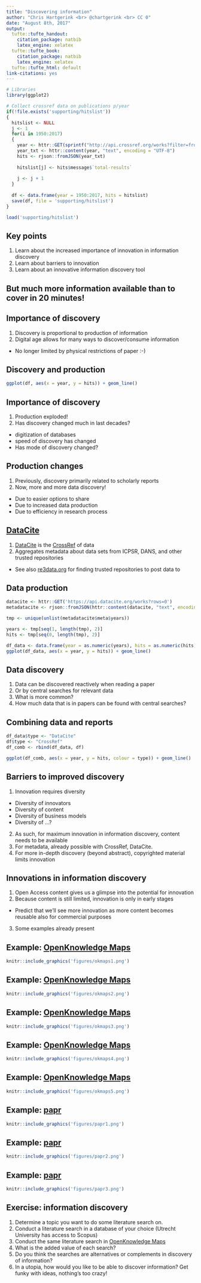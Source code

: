 ```yaml
---
title: "Discovering information"
author: "Chris Hartgerink <br> @chartgerink <br> CC 0"
date: "August 8th, 2017"
output:
  tufte::tufte_handout:
    citation_package: natbib
    latex_engine: xelatex
  tufte::tufte_book:
    citation_package: natbib
    latex_engine: xelatex
  tufte::tufte_html: default
link-citations: yes
---
```


```r
# Libraries
library(ggplot2)

# Collect crossref data on publications p/year
if(!file.exists('supporting/hitslist'))
{
  hitslist <- NULL
  j <- 1
  for(i in 1950:2017)
  {
    year <- httr::GET(sprintf("http://api.crossref.org/works?filter=from-pub-date:%s,until-pub-date:%s,type:journal-article&rows=0", i, i))
    year_txt <- httr::content(year, "text", encoding = "UTF-8")
    hits <- rjson::fromJSON(year_txt)
    
    hitslist[j] <- hits$message$`total-results`
    
    j <- j + 1
  }
  
  df <- data.frame(year = 1950:2017, hits = hitslist)
  save(df, file = 'supporting/hitslist')
}

load('supporting/hitslist')
```

## Key points

1. Learn about the increased importance of innovation in information discovery
2. Learn about barriers to innovation
3. Learn about an innovative information discovery tool

## But much more information available than to cover in 20 minutes!

## Importance of discovery

1. Discovery is proportional to production of information
2. Digital age allows for many ways to discover/consume information
  * No longer limited by physical restrictions of paper :-)

## Discovery and production

```r
ggplot(df, aes(x = year, y = hits)) + geom_line()
```

## Importance of discovery

1. Production exploded!
2. Has discovery changed much in last decades?
  * digitization of databases
  * speed of discovery has changed
  * Has mode of discovery changed?

## Production changes

1. Previously, discovery primarily related to scholarly reports
2. Now, more and more data discovery!
  * Due to easier options to share
  * Due to increased data production
  * Due to efficiency in research process
  
## [DataCite](https://datacite.org)

1. [DataCite](https://datacite.org) is the [CrossRef](https://crossref.org) of data
2. Aggregates metadata about data sets from ICPSR, DANS, and other trusted repositories
  * See also [re3data.org](https://re3data.org) for finding trusted repositories to post data to
  
## Data production

```r
datacite <- httr::GET('https://api.datacite.org/works?rows=0')
metadatacite <- rjson::fromJSON(httr::content(datacite, "text", encoding = "UTF-8"))

tmp <- unique(unlist(metadatacite$meta$years))

years <- tmp[seq(1, length(tmp), 2)]
hits <- tmp[seq(0, length(tmp), 2)]

df_data <- data.frame(year = as.numeric(years), hits = as.numeric(hits))
ggplot(df_data, aes(x = year, y = hits)) + geom_line()
```

## Data discovery

1. Data can be discovered reactively when reading a paper
2. Or by central searches for relevant data
3. What is more common?
4. How much data that is in papers can be found with central searches?

## Combining data and reports

```r
df_data$type <- "DataCite"
df$type <- "CrossRef"
df_comb <- rbind(df_data, df)

ggplot(df_comb, aes(x = year, y = hits, colour = type)) + geom_line()
```

## Barriers to improved discovery

1. Innovation requires diversity
  - Diversity of innovators
  - Diversity of content
  - Diversity of business models
  - Diversity of ...?
2. As such, for maximum innovation in information discovery, content needs to be available
3. For metadata, already possible with CrossRef, DataCite.
4. For more in-depth discovery (beyond abstract), copyrighted material limits innovation

## Innovations in information discovery

1. Open Access content gives us a glimpse into the potential for innovation
2. Because content is still limited, innovation is only in early stages
  * Predict that we'll see more innovation as more content becomes reusable also for commercial purposes
3. Some examples already present

## Example: [OpenKnowledge Maps](https://openknowledgemaps.org/)

```r
knitr::include_graphics('figures/okmaps1.png')
```

## Example: [OpenKnowledge Maps](https://openknowledgemaps.org/)

```r
knitr::include_graphics('figures/okmaps2.png')
```

## Example: [OpenKnowledge Maps](https://openknowledgemaps.org/)

```r
knitr::include_graphics('figures/okmaps3.png')
```

## Example: [OpenKnowledge Maps](https://openknowledgemaps.org/)

```r
knitr::include_graphics('figures/okmaps4.png')
```

## Example: [OpenKnowledge Maps](https://openknowledgemaps.org/)

```r
knitr::include_graphics('figures/okmaps5.png')
```

## Example: [papr](https://jhubiostatistics.shinyapps.io/papr)

```r
knitr::include_graphics('figures/papr1.png')
```

## Example: [papr](https://jhubiostatistics.shinyapps.io/papr)

```r
knitr::include_graphics('figures/papr2.png')
```

## Example: [papr](https://jhubiostatistics.shinyapps.io/papr)

```r
knitr::include_graphics('figures/papr3.png')
```

## Exercise: information discovery

1. Determine a topic you want to do some literature search on.
2. Conduct a literature search in a database of your choice (Utrecht University has access to Scopus)
3. Conduct the same literature search in [OpenKnowledge Maps](https://openknowledgemaps.org/)
4. What is the added value of each search?
5. Do you think the searches are alternatives or complements in discovery of information? 
6. In a utopia, how would you like to be able to discover information? Get funky with ideas, nothing's too crazy!